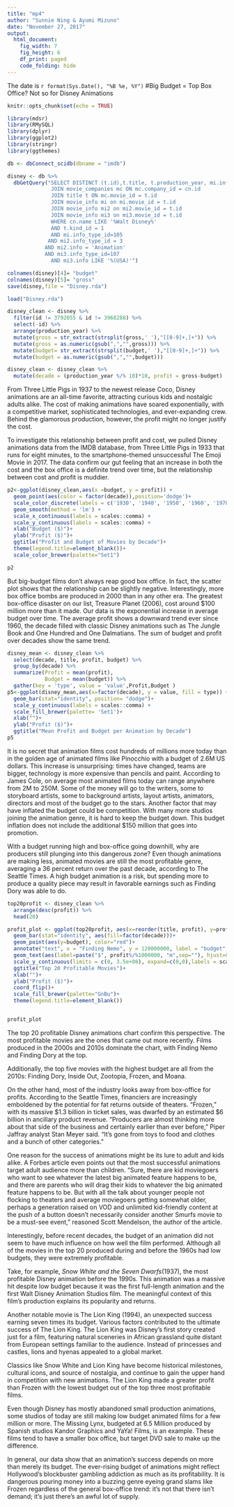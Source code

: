 ```yaml
---
title: "mp4"
author: "Sunnie Ning & Ayumi Mizuno"
date: "November 27, 2017"
output: 
  html_document:
    fig_width: 7
    fig_height: 6
    df_print: paged 
    code_folding: hide
---
```

The date is `r format(Sys.Date(), "%B %e, %Y")` 
#Big Budget = Top Box Office? Not so for Disney Animations


```r
knitr::opts_chunk$set(echo = TRUE)
```
```r
library(mdsr)
library(RMySQL)
library(dplyr)
library(ggplot2)
library(stringr)
library(ggthemes)

db <- dbConnect_scidb(dbname = "imdb")
```
```r
disney <- db %>%
  dbGetQuery("SELECT DISTINCT (t.id),t.title, t.production_year, mi.info, mi3.info FROM company_name cn
              JOIN movie_companies mc ON mc.company_id = cn.id
              JOIN title t ON mc.movie_id = t.id
              JOIN movie_info mi on mi.movie_id = t.id
              JOIN movie_info mi2 on mi2.movie_id = t.id
              JOIN movie_info mi3 on mi3.movie_id = t.id
              WHERE cn.name LIKE '%Walt Disney%'
              AND t.kind_id = 1
              AND mi.info_type_id=105
             AND mi2.info_type_id = 3
            AND mi2.info = 'Animation'
            AND mi3.info_type_id=107
              AND mi3.info LIKE '%(USA)'")

colnames(disney)[4]= "budget"
colnames(disney)[5]= "gross"
save(disney,file = "Disney.rda")
```

```r
load("Disney.rda")
```
```r
disney_clean <- disney %>% 
  filter(id != 3792055 & id != 3968288) %>%
  select(-id) %>%
  arrange(production_year) %>% 
  mutate(gross = str_extract(strsplit(gross,' '),"[[0-9]+,]+")) %>% 
  mutate(gross = as.numeric(gsub(",","",gross))) %>% 
  mutate(budget= str_extract(strsplit(budget,' '),"[[0-9]+,]+")) %>% 
  mutate(budget = as.numeric(gsub(",","",budget)))

disney_clean <- disney_clean %>%
  mutate(decade = (production_year %/% 10)*10, profit = gross-budget) 
```

From Three Little Pigs in 1937 to the newest release Coco, Disney animations are an all-time favorite, attracting curious kids and nostalgic adults alike. The cost of making animations have soared exponentially, with a competitive market, sophisticated technologies, and ever-expanding crew. Behind the glamorous production, however, the profit might no longer justify the cost. 


To investigate this relationship between profit and cost, we pulled Disney animations data from the IMDB database, from Three Little Pigs in 1933 that runs for eight minutes, to the smartphone-themed unsuccessful The Emoji Movie in 2017. The data confirm our gut feeling that an increase in both the cost and the box office is a definite trend over time, but the relationship between cost and profit is muddier.


```r
p2<-ggplot(disney_clean,aes(x =budget, y = profit)) +
  geom_point(aes(color = factor(decade)),position='dodge')+
  scale_color_discrete(labels = c('1930', '1940', '1950', '1960', '1970', '1980', '1990', '2000', '2010'))+
  geom_smooth(method = 'lm') +
  scale_x_continuous(labels = scales::comma) +
  scale_y_continuous(labels = scales::comma) +
  xlab("Budget ($)")+
  ylab("Profit ($)")+
  ggtitle("Profit and Budget of Movies by Decade")+
  theme(legend.title=element_blank())+
  scale_color_brewer(palette="Set1")

p2
```



But big-budget films don’t always reap good box office. In fact, the scatter plot shows that the relationship can be slightly negative. Interestingly, more box office bombs are produced in 2000 than in any other era. The greatest box-office disaster on our list, Treasure Planet (2006), cost around $100 million more than it made.
Our data is the exponential increase in average budget over time. The average profit shows a downward trend ever since 1960, the decade filled with classic Disney animations such as The Jungle Book and One Hundred and One Dalmatians. The sum of budget and profit over decades show the same trend. 



```r
disney_mean <- disney_clean %>%
  select(decade, title, profit, budget) %>%
  group_by(decade) %>%
  summarize(Profit = mean(profit),
            Budget = mean(budget)) %>%
  gather(key = 'type', value = 'value',Profit,Budget )
p5<-ggplot(disney_mean,aes(x=factor(decade), y = value, fill = type)) +
  geom_bar(stat="identity", position= "dodge")+
  scale_y_continuous(labels = scales::comma) +
  scale_fill_brewer(palette= 'Set1')+
  xlab("")+
  ylab("Profit ($)")+
  ggtitle("Mean Profit and Budget per Animation by Decade")
p5
```

It is no secret that animation films cost hundreds of millions more today than in the golden age of animated films like Pinocchio with a budget of 2.6M US dollars. This increase is unsurprising: times have changed, teams are bigger, technology is more expensive than pencils and paint. According to James Cole, on average most animated films today can range anywhere from 2M to 250M. Some of the money will go to the writers, some to storyboard artists, some to background artists, layout artists, animators, directors and most of the budget go to the stars. Another factor that may have inflated the budget could be competition. With many more studios joining the animation genre, it is hard to keep the budget down. This budget inflation does not include the additional $150 million that goes into promotion.


With a budget running high and box-office going downhill, why are producers still plunging into this dangerous zone?
Even though animations are making less, animated movies are still the most profitable genre, averaging a 36 percent return over the past decade, according to The Seattle Times. A high budget animation is a risk, but spending more to produce a quality piece may result in favorable earnings such as Finding Dory was able to do.


```r
top20profit <- disney_clean %>%
  arrange(desc(profit)) %>%
  head(20)

profit_plot <- ggplot(top20profit, aes(x=reorder(title, profit), y=profit))+
  geom_bar(stat="identity", aes(fill=factor(decade)))+
  geom_point(aes(y=budget), color="red")+
  annotate("text", x = "Finding Nemo", y = 120000000, label = "budget", color="red")+
  geom_text(aes(label=paste("$", profit%/%1000000, "m",sep=""), hjust=0))+
  scale_y_continuous(limits = c(0, 3.5e+08), expand=c(0,0),labels = scales::comma) +
  ggtitle("Top 20 Profitable Movies")+
  xlab("")+
  ylab("Profit ($)")+
  coord_flip()+
  scale_fill_brewer(palette="GnBu")+
  theme(legend.title=element_blank())


profit_plot
```


The top 20 profitable Disney animations chart confirm this perspective. The most profitable movies are the ones that came out more recently. Films produced in the 2000s and 2010s dominate the chart, with Finding Nemo and Finding Dory at the top. 


Additionally, the top five movies with the highest budget are all from the 2010s: Finding Dory, Inside Out, Zootopia, Frozen, and Moana.


On the other hand, most of the industry looks away from box-office for profits. According to the Seattle Times, financiers are increasingly emboldened by the potential for fat returns outside of theaters. “Frozen,” with its massive $1.3 billion in ticket sales, was dwarfed by an estimated $6 billion in ancillary product revenue. “Producers are almost thinking more about that side of the business and certainly earlier than ever before,” Piper Jaffray analyst Stan Meyer said. “It’s gone from toys to food and clothes and a bunch of other categories.”


One reason for the success of animations might be its lure to adult and kids alike. A Forbes article even points out that the most successful animations target adult audience more than children. “Sure, there are kid moviegoers who want to see whatever the latest big animated feature happens to be, and there are parents who will drag their kids to whatever the big animated feature happens to be. But with all the talk about younger people not flocking to theaters and average moviegoers getting somewhat older, perhaps a generation raised on VOD and unlimited kid-friendly content at the push of a button doesn’t necessarily consider another Smurfs movie to be a must-see event,” reasoned Scott Mendelson, the author of the article.


 
Interestingly, before recent decades, the budget of an animation did not seem to have much influence on how well the film performed. Although all of the movies in the top 20 produced during and before the 1960s had low budgets, they were extremely profitable. 


Take, for example, *Snow White and the Seven Dwarfs*(1937), the most profitable Disney animation before the 1990s. This animation was a massive hit despite low budget because it was the first full-length animation and the first Walt Disney Animation Studios film. The meaningful context of this film's production explains its popularity and returns. 


Another notable movie is The Lion King (1994), an unexpected success earning seven times its budget. Various factors contributed to the ultimate success of The Lion King. The Lion King was Disney's first story created just for a film, featuring natural sceneries in African grassland quite distant from European settings familiar to the audience. Instead of princesses and castles, lions and hyenas appealed to a global market. 


Classics like Snow White and Lion King have become historical milestones, cultural icons, and source of nostalgia, and continue to gain the upper hand in competition with new animations. The Lion King made a greater profit than Frozen with the lowest budget out of the top three most profitable films. 


Even though Disney has mostly abandoned small production animations, some studios of today are still making low budget animated films for a few million or more. The Missing Lynx, budgeted at 6.5 Million produced by Spanish studios Kandor Graphics and YaYa! Films, is an example. These films tend to have a smaller box office, but target DVD sale to make up the difference.


In general, our data show that an animation’s success depends on more than merely its budget. The ever-rising budget of animations might reflect Hollywood’s blockbuster gambling addiction as much as its profitability. It is dangerous pouring money into a buzzing genre eyeing grand slams like Frozen regardless of the general box-office trend: it’s not that there isn’t demand; it’s just there’s an awful lot of supply.




